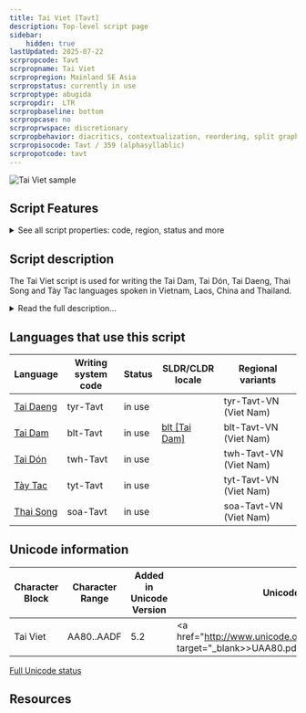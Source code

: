```yaml
---
title: Tai Viet [Tavt]
description: Top-level script page
sidebar:
    hidden: true
lastUpdated: 2025-07-22
scrpropcode: Tavt
scrpropname: Tai Viet
scrpropregion: Mainland SE Asia
scrpropstatus: currently in use
scrproptype: abugida
scrpropdir:  LTR
scrpropbaseline: bottom
scrpropcase: no
scrproprwspace: discretionary
scrpropbehavior: diacritics, contextualization, reordering, split graphs, ligatures
scrpropisocode: Tavt / 359 (alphasyllablic)
scrpropotcode: tavt
---
```



![Tai Viet sample](images/tavt-sample.png '"Mr. Countless Warts", recorded 1969-70 by B.Q., transcribed by Jay and Dorothy Fippinger')

## Script Features

<details>
<summary> See all script properties: code, region, status and more</summary>
<ScriptInfo />
</details>

## Script description

The Tai Viet script is used for writing the Tai Dam, Tai Dón, Tai Daeng, Thai Song and Tày Tac languages spoken in Vietnam, Laos, China and Thailand. 

<details>
<summary>Read the full description...</summary>Speakers of these languages are also found in the United States, Australia and France. There is significant variation in the orthographic conventions of the Tai languages, as well as in their phonologies, which in turn impacts the orthography. However, a unified, standardized version of the script, with an agreed upon core set of characters, was developed at a UNESCO-sponsored workshop in 2006, and subsequently accepted for encoding in The Unicode Standard.

The script is an abugida. Consonants do not contain an inherent vowel; vowels must be written explicitly. Vowel marks may appear above, below, before or after a syllable's initial consonant. A written syllable therefore consists minimally of a consonant and a vowel. Optionally it may also contain a final consonant. There are two series of consonants, indicating high and low tone class. The Tai Viet script employs Latin punctuation as well as three non-alphabetic signs to indicate word repetition or a section break. It also uses two ligatures which may serve to disambiguate between homophonous words.

Traditionally, tone was only partially marked in the orthography. As in other Tai languages, tones were divided into two sets of three, and the appropriate selection of consonants from the high or low series indicated which set of tones the syllable belonged to. The reader had to determine the exact tone from context. However, around the 1970s, two different tone marking systems developed simultaneously in Vietnam and the United States; the concurrent use of both these systems is seen to be disadvantageous but, for the time being, unavoidable. There is no standard order for sorting characters. Some users have modified the order employed by the Lao script, others, the Vietnamese.
Little is known about the origin of the Tai Viet script. It appears to have been derived from the Thai script around the 16th century, which is in turn of Khmer, and ultimately Brahmic, origin.

Please note that, although the Tai Viet script does exhibit reordering behaviour, that reordering is not typically reflected in software implementations. See Syllable Structure and Reordering in Tai Viet or Reordering and Data Storage Order for more details.
</details>

## Languages that use this script

Language | Writing system<br/>code | Status | SLDR/CLDR<br/>locale | Regional<br/>variants |
-------- | ---------------------- | ------ | ------------------- | -------------------- |
<u>Tai Daeng</u> | tyr-Tavt | in use | | tyr-Tavt-VN (Viet Nam) |
[Tai Dam](/scrlang/lang-blt) | blt-Tavt | in use | <a href="https://unicode.org/cldr/charts/47/summary/blt.html" target="_blank">blt \[Tai Dam\]</a> | blt-Tavt-VN (Viet Nam) |
<u>Tai Dón</u> | twh-Tavt | in use | | twh-Tavt-VN (Viet Nam) |
<u>Tày Tac</u> | tyt-Tavt | in use | | tyt-Tavt-VN (Viet Nam) |
<u>Thai Song</u> | soa-Tavt | in use | | soa-Tavt-VN (Viet Nam) |

## Unicode information

Character Block | Character Range | Added in Unicode Version | Unicode Chart |
--------------- | --------------- | ------------------------ | ------------- |
Tai Viet | AA80..AADF | 5.2 | <a href="http://www.unicode.org/charts/PDF/UAA80.pdf" target="_blank>>UAA80.pdf</a> |

[Full Unicode status](/scrlang/script-tavt-unicode)

## Resources

<ScriptRemoteLinks />